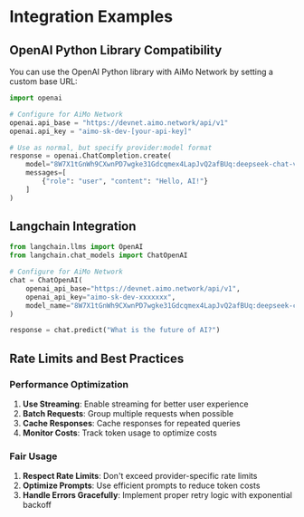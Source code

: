 # Integration Examples

## OpenAI Python Library Compatibility

You can use the OpenAI Python library with AiMo Network by setting a custom base URL:

```python
import openai

# Configure for AiMo Network
openai.api_base = "https://devnet.aimo.network/api/v1"
openai.api_key = "aimo-sk-dev-[your-api-key]"

# Use as normal, but specify provider:model format
response = openai.ChatCompletion.create(
    model="8W7X1tGnWh9CXwnPD7wgke31Gdcqmex4LapJvQ2afBUq:deepseek-chat-v3",
    messages=[
        {"role": "user", "content": "Hello, AI!"}
    ]
)
```

## Langchain Integration

```python
from langchain.llms import OpenAI
from langchain.chat_models import ChatOpenAI

# Configure for AiMo Network
chat = ChatOpenAI(
    openai_api_base="https://devnet.aimo.network/api/v1",
    openai_api_key="aimo-sk-dev-xxxxxxx",
    model_name="8W7X1tGnWh9CXwnPD7wgke31Gdcqmex4LapJvQ2afBUq:deepseek-chat-v3"
)

response = chat.predict("What is the future of AI?")
```

## Rate Limits and Best Practices

### Performance Optimization

1. **Use Streaming**: Enable streaming for better user experience
2. **Batch Requests**: Group multiple requests when possible
3. **Cache Responses**: Cache responses for repeated queries
4. **Monitor Costs**: Track token usage to optimize costs

### Fair Usage

1. **Respect Rate Limits**: Don't exceed provider-specific rate limits
2. **Optimize Prompts**: Use efficient prompts to reduce token costs
3. **Handle Errors Gracefully**: Implement proper retry logic with exponential backoff
